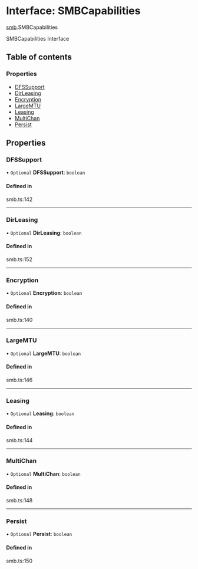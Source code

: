 # Interface: SMBCapabilities

[smb](/templates/protocols/javascript/modules/smb).SMBCapabilities

SMBCapabilities Interface

## Table of contents

### Properties

- [DFSSupport](/templates/protocols/javascript/modules/smb.SMBCapabilities#dfssupport)
- [DirLeasing](/templates/protocols/javascript/modules/smb.SMBCapabilities#dirleasing)
- [Encryption](/templates/protocols/javascript/modules/smb.SMBCapabilities#encryption)
- [LargeMTU](/templates/protocols/javascript/modules/smb.SMBCapabilities#largemtu)
- [Leasing](/templates/protocols/javascript/modules/smb.SMBCapabilities#leasing)
- [MultiChan](/templates/protocols/javascript/modules/smb.SMBCapabilities#multichan)
- [Persist](/templates/protocols/javascript/modules/smb.SMBCapabilities#persist)

## Properties

### DFSSupport

• `Optional` **DFSSupport**: `boolean`

#### Defined in

smb.ts:142

___

### DirLeasing

• `Optional` **DirLeasing**: `boolean`

#### Defined in

smb.ts:152

___

### Encryption

• `Optional` **Encryption**: `boolean`

#### Defined in

smb.ts:140

___

### LargeMTU

• `Optional` **LargeMTU**: `boolean`

#### Defined in

smb.ts:146

___

### Leasing

• `Optional` **Leasing**: `boolean`

#### Defined in

smb.ts:144

___

### MultiChan

• `Optional` **MultiChan**: `boolean`

#### Defined in

smb.ts:148

___

### Persist

• `Optional` **Persist**: `boolean`

#### Defined in

smb.ts:150
